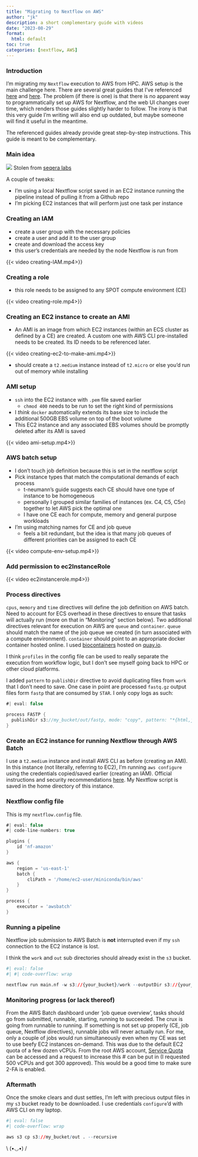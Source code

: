---
title: "Migrating to Nextflow on AWS"
author: "jk"
description: a short complementary guide with videos
date: "2023-08-29"
format: 
  html: default
toc: true
categories: [nextflow, AWS]
---

### Introduction

I'm migrating my `Nextflow` execution to AWS from HPC. AWS setup is the main challenge here. There are several great guides that I've referenced [here](https://t-neumann.github.io/pipelines/AWS-pipeline/) and [here](https://staphb.org/resources/2020-04-29-nextflow_batch.html). The problem (if there is one) is that there is no apparent way to programmatically set up AWS for Nextflow, and the web UI changes over time, which renders those guides slightly harder to follow. The irony is that this very guide I'm writing will also end up outdated, but maybe someone will find it useful in the meantime.

The referenced guides already provide great step-by-step instructions. This guide is meant to be complementary.  

### Main idea

![](overview.png) Stolen from [seqera labs](https://seqera.io/blog/nextflow-and-aws-batch-inside-the-integration-part-1-of-3/)

A couple of tweaks:  

-   I'm using a local Nextflow script saved in an EC2 instance running the pipeline instead of pulling it from a Github repo  
-   I'm picking EC2 instances that will perform just one task per instance  

### Creating an IAM

-   create a user group with the necessary policies  
-   create a user and add it to the user group
-   create and download the access key  
-   this user's credentials are needed by the node Nextflow is run from  

{{< video creating-IAM.mp4>}}

### Creating a role

-  this role needs to be assigned to any SPOT compute environment (CE) 

{{< video creating-role.mp4>}}

### Creating an EC2 instance to create an AMI

- An AMI is an image from which EC2 instances (within an ECS cluster as defined by a CE) are created. A custom one with AWS CLI pre-installed needs to be created. Its ID needs to be referenced later.  


{{< video creating-ec2-to-make-ami.mp4>}}

::: callout-important
-   should create a `t2.medium` instance instead of `t2.micro` or else you'd run out of memory while installing
:::

### AMI setup

- `ssh` into the EC2 instance with `.pem` file saved earlier  
  - `chmod 400` needs to be run to set the right kind of permissions  
- I *think* `docker` automatically extends its base size to include the additional 500GB EBS volume on top of the boot volume  
- This EC2 instance and any associated EBS volumes should be promptly deleted after its AMI is saved

{{< video ami-setup.mp4>}}

### AWS batch setup

-   I don't touch job definition because this is set in the nextflow script  
-   Pick instance types that match the computational demands of each process  
    -   t-neumann's guide suggests each CE should have one type of instance to be homogeneous  
    -   personally I grouped similar families of instances (ex. C4, C5, C5n) together to let AWS pick the optimal one  
    -   I have one CE each for compute, memory and general purpose workloads
-   I'm using matching names for CE and job queue 
    - feels a bit redundant, but the idea is that many job queues of different priorities can be assigned to each CE  

{{< video compute-env-setup.mp4>}}

### Add permission to ec2InstanceRole

{{< video ec2instancerole.mp4>}}


### Process directives

`cpus`, `memory` and `time` directives will define the job definition on AWS batch. Need to account for ECS overhead in these directives to ensure that tasks will actually run (more on that in "Monitoring" section below). Two additional directives relevant for execution on AWS are `queue` and `container`. `queue` should match the name of the job queue we created (in turn associated with a compute environment). `container` should point to an appropriate docker container hosted online. I used [biocontainers](https://biocontainers.pro/) hosted on [quay.io](https://quay.io).

I think `profiles` in the config file can be used to really separate the execution from workflow logic, but I don't see myself going back to HPC or other cloud platforms. 

I added `pattern` to `publishDir` directive to avoid duplicating files from `work` that I don't need to save. One case in point are processed `fastq.gz` output files form `fastp` that are consumed by `STAR`. I only copy logs as such:

```{groovy}
#| eval: false

process FASTP {
  publishDir s3://my_bucket/out/fastp, mode: "copy", pattern: "*{html,json}"
}

```

### Create an EC2 instance for running Nextflow through AWS Batch

I use a `t2.medium` instance and install AWS CLI as before (creating an AMI). In this instance (not literally, referring to EC2), I'm running `aws configure` using the credentials copied/saved earlier (creating an IAM). Official instructions and security recommendations [here](https://docs.aws.amazon.com/cli/latest/userguide/getting-started-quickstart.html). My Nextflow script is saved in the home directory of this instance.  

### Nextflow config file

This is my `nextflow.config` file.  

```{groovy}
#| eval: false
#| code-line-numbers: true

plugins {
    id 'nf-amazon'
}

aws {
    region = 'us-east-1'
    batch {
        cliPath = '/home/ec2-user/miniconda/bin/aws'
    }
}

process {
    executor = 'awsbatch'
}

```

### Running a pipeline

Nextflow job submission to AWS Batch is **not** interrupted even if my `ssh` connection to the EC2 instance is lost. 

I think the `work` and `out` sub directories should already exist in the `s3` bucket.
```{r, engine='bash'}
#| eval: false
#| #| code-overflow: wrap

nextflow run main.nf -w s3://{your_bucket}/work --outputDir s3://{your_bucket}/out -resume
```


### Monitoring progress (or lack thereof)

From the AWS Batch dashboard under 'job queue overview', tasks should go from submitted, runnable, starting, running to succeeded. The crux is going from runnable to running. If something is not set up properly (CE, job queue, Nextflow directives), runnable jobs will never actually run. For me, only a couple of jobs would run simultaneously even when my CE was set to use beefy EC2 instances on-demand. This was due to the default EC2 quota of a few dozen vCPUs. From the root AWS account, [Service Quota](https://docs.aws.amazon.com/AWSEC2/latest/UserGuide/ec2-resource-limits.html) can be accessed and a request to increase this # can be put in (I requested 500 vCPUs and got 300 approved). This would be a good time to make sure 2-FA is enabled.

### Aftermath

Once the smoke clears and dust settles, I'm left with precious output files in my `s3` bucket ready to be downloaded. I use credentials `configure`'d with AWS CLI on my laptop.

```{r, engine='bash'}
#| eval: false
#| code-overflow: wrap

aws s3 cp s3://my_bucket/out . --recursive

```






::: center
\\ (•◡•) /
:::
